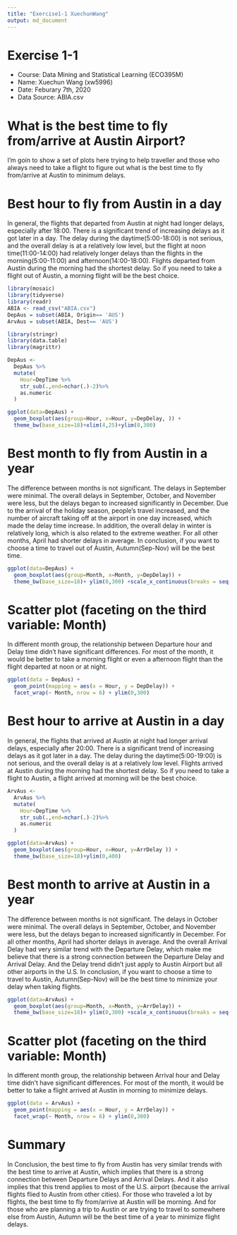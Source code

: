 ```yaml
---
title: "Exercise1-1 XuechunWang"
output: md_document
---
```


Exercise 1-1
========================================================
- Course: Data Mining and Statistical Learning (ECO395M)
- Name: Xuechun Wang (xw5996)
- Date: Feburary 7th, 2020
- Data Source: ABIA.csv

What is the best time to fly from/arrive at Austin Airport?
========================================================

I'm goin to show a set of plots here trying to help traveller and those who always need to take a flight to figure out what is the best time to fly from/arrive at Austin to minimum delays.

Best hour to fly from Austin in a day
========================================================

In general, the flights that departed from Austin at night had longer delays, especially after 18:00. There is a significant trend of increasing delays as it got later in a day. The delay during the daytime(5:00-18:00) is not serious, and the overall delay is at a relatively low level, but the flight at noon time(11:00-14:00) had relatively longer delays than the flights in the morning(5:00-11:00) and afternoon(14:00-18:00). Flights departed from Austin during the morning had the shortest delay. So if you need to take a flight out of Austin, a morning flight will be the best choice.

```r
library(mosaic)
library(tidyverse)
library(readr)
ABIA <- read_csv("ABIA.csv")
DepAus = subset(ABIA, Origin== 'AUS')
ArvAus = subset(ABIA, Dest== 'AUS')

library(stringr)
library(data.table)
library(magrittr)

DepAus <- 
  DepAus %>% 
  mutate(
    Hour=DepTime %>% 
    str_sub(.,end=nchar(.)-2)%>% 
    as.numeric
  )

ggplot(data=DepAus) + 
  geom_boxplot(aes(group=Hour, x=Hour, y=DepDelay, )) + 
  theme_bw(base_size=18)+xlim(4,25)+ylim(0,300)
```

Best month to fly from Austin in a year
========================================================

The difference between months is not significant. The delays in September were minimal. The overall delays in September, October, and November were less, but the delays began to increased significantly in December. Due to the arrival of the holiday season, people's travel increased, and the number of aircraft taking off at the airport in one day increased, which made the delay time increase. In addition, the overall delay in winter is relatively long, which is also related to the extreme weather. For all other months, April had shorter delays in average. In conclusion, if you want to choose a time to travel out of Austin, Autumn(Sep-Nov) will be the best time.

```r
ggplot(data=DepAus) + 
  geom_boxplot(aes(group=Month, x=Month, y=DepDelay)) + 
  theme_bw(base_size=18)+ ylim(0,300) +scale_x_continuous(breaks = seq(1,12,1))
```

Scatter plot (faceting on the third variable: Month)
========================================================

In different month group, the relationship between Departure hour and Delay time didn't have significant differences. For most of the month, it would be better to take a morning flight or even a afternoon flight than the flight departed at noon or at night.

```r
ggplot(data = DepAus) + 
  geom_point(mapping = aes(x = Hour, y = DepDelay)) + 
  facet_wrap(~ Month, nrow = 6) + ylim(0,300)
```

Best hour to arrive at Austin in a day
========================================================

In general, the flights that arrived at Austin at night had longer arrival delays, especially after 20:00. There is a significant trend of increasing delays as it got later in a day. The delay during the daytime(5:00-19:00) is not serious, and the overall delay is at a relatively low level. Flights arrived at Austin during the morning had the shortest delay. So if you need to take a flight to Austin, a flight arrived at morning will be the best choice.

```r
ArvAus <- 
  ArvAus %>% 
  mutate(
    Hour=DepTime %>% 
    str_sub(.,end=nchar(.)-2)%>% 
    as.numeric
  )

ggplot(data=ArvAus) + 
  geom_boxplot(aes(group=Hour, x=Hour, y=ArrDelay )) + 
  theme_bw(base_size=18)+ylim(0,400)
```

Best month to arrive at Austin in a year
========================================================

The difference between months is not significant. The delays in October were minimal. The overall delays in September, October, and November were less, but the delays began to increased significantly in December. For all other months, April had shorter delays in average. And the overall Arrival Delay had very similar trend with the Departure Delay, which make me believe that there is a strong connection between the Departure Delay and Arrival Delay. And the Delay trend didn't just apply to Austin Airport but all other airports in the U.S. In conclusion, if you want to choose a time to travel to Austin, Autumn(Sep-Nov) will be the best time to minimize your delay when taking flights.

```r
ggplot(data=ArvAus) + 
  geom_boxplot(aes(group=Month, x=Month, y=ArrDelay)) + 
  theme_bw(base_size=18)+ ylim(0,300) +scale_x_continuous(breaks = seq(1,12,1))
```

Scatter plot (faceting on the third variable: Month)
========================================================

In different month group, the relationship between Arrival hour and Delay time didn't have significant differences. For most of the month, it would be better to take a flight arrived at Austin in morning to minimize delays.

```r
ggplot(data = ArvAus) + 
  geom_point(mapping = aes(x = Hour, y = ArrDelay)) + 
  facet_wrap(~ Month, nrow = 6) + ylim(0,300)
```

Summary
========================================================

In Conclusion, the best time to fly from Austin has very similar trends with the best time to arrive at Austin, which implies that there is a strong connection between Departure Delays and Arrival Delays. And it also implies that this trend applies to most of the U.S. airport (because the arrival flights flied to Austin from other cities). 
For those who traveled a lot by flights, the best time to fly from/arrive at Austin will be morning. And for those who are planning a trip to Austin or are trying to travel to somewhere else from Austin, Autumn will be the best time of a year to minimize flight delays.




